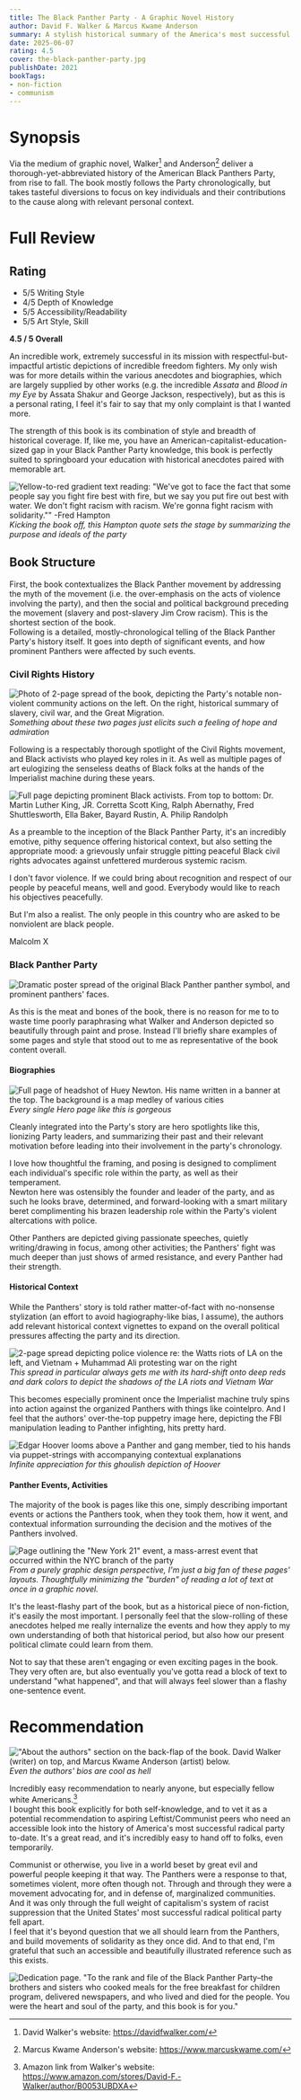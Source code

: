 ```yaml
---
title: The Black Panther Party - A Graphic Novel History
author: David F. Walker & Marcus Kwame Anderson
summary: A stylish historical summary of the America's most successful radical party.
date: 2025-06-07
rating: 4.5
cover: the-black-panther-party.jpg
publishDate: 2021
bookTags: 
- non-fiction
- communism
---
```


# Synopsis

Via the medium of graphic novel, Walker[^1] and Anderson[^2] deliver a thorough-yet-abbreviated history of the American Black Panthers Party, from rise to fall. The book mostly follows the Party chronologically, but takes tasteful diversions to focus on key individuals and their contributions to the cause along with relevant personal context.


# Full Review

## Rating 

- 5/5 Writing Style
- 4/5 Depth of Knowledge
- 5/5 Accessibility/Readability
- 5/5 Art Style, Skill

<span className="text-2xl">**4.5 / 5 Overall**</span>

An incredible work, extremely successful in its mission with respectful-but-impactful artistic depictions of incredible freedom fighters. My only wish was for more details within the various anecdotes and biographies, which are largely supplied by other works (e.g. the incredible *Assata* and *Blood in my Eye* by Assata Shakur and George Jackson, respectively), but as this is a personal rating, I feel it's fair to say that my only complaint is that I wanted more.

The strength of this book is its combination of style and breadth of historical coverage. If, like me, you have an American-capitalist-education-sized gap in your Black Panther Party knowledge, this book is perfectly suited to springboard your education with historical anecdotes paired with memorable art. 

![Yellow-to-red gradient text reading: "We've got to face the fact that some people say you fight fire best with fire, but we say you put fire out best with water. We don't fight racism with racism. We're gonna fight racism with solidarity."" -Fred Hampton](./IMG_6621.jpg "This feels like a particularly good quote to point fellow white Western communists to in terms of properly showing respect toward + learning from the Party. It is not near as simple as 'a militant anti-fascist group.")
_Kicking the book off, this Hampton quote sets the stage by summarizing the purpose and ideals of the party_

## Book Structure

First, the book contextualizes the Black Panther movement by addressing the myth of the movement (i.e. the over-emphasis on the acts of violence involving the party), and then the social and political background preceding the movement (slavery and post-slavery Jim Crow racism). This is the shortest section of the book.\
Following is a detailed, mostly-chronological telling of the Black Panther Party's history itself. It goes into depth of significant events, and how prominent Panthers were affected by such events.

### Civil Rights History

![Photo of 2-page spread of the book, depicting the Party's notable non-violent community actions on the left. On the right, historical summary of slavery, civil war, and the Great Migration.](./IMG_6618.jpg "Personally, hearing about the Panther's school-lunch program was the first domino to fall in my own personal educational journey--my 'oh, I thought they just used organized violence to resist the police? huh.' moment.")
_Something about these two pages just elicits such a feeling of hope and admiration_

Following is a respectably thorough spotlight of the Civil Rights movement, and Black activists who played key roles in it. As well as multiple pages of art eulogizing the senseless deaths of Black folks at the hands of the  Imperialist machine during these years.

![Full page depicting prominent Black activists. From top to bottom: Dr. Martin Luther King, JR. Corretta Scott King, Ralph Abernathy, Fred Shuttlesworth, Ella Baker, Bayard Rustin, A. Philip Randolph](./IMG_6619.jpg "I've never seen any history book depict historical persons so distinctly and respectfully. Especially Black people. Surely this isn't a result of the Texas-based Pearson textbook empire monopoly, or the class context within which a capitalist country's education is devised. Surely.")

As a preamble to the inception of the Black Panther Party, it's an incredibly emotive, pithy sequence offering historical context, but also setting the appropriate mood: a grievously unfair struggle pitting peaceful Black civil rights advocates against unfettered murderous systemic racism.

<QuoteBlock>
<p>I don't favor violence. If we could bring about recognition and respect of our people by peaceful means, well and good. Everybody would like to reach his objectives peacefully.</p>
<p>But I'm also a realist. The only people in this country who are asked to be nonviolent are black people.</p>
<span slot="credit">Malcolm X</span>
</QuoteBlock>

### Black Panther Party

![Dramatic poster spread of the original Black Panther panther symbol, and prominent panthers' faces.](./IMG_6623.jpg)

As this is the meat and bones of the book, there is no reason for me to to waste time poorly paraphrasing what Walker and Anderson depicted so beautifully through paint and prose. Instead I'll briefly share examples of some pages and style that stood out to me as representative of the book content overall.

#### Biographies

![Full page of headshot of Huey Newton. His name written in a banner at the top. The background is a map medley of various cities](./IMG_6625.jpg)
_Every single Hero page like this is gorgeous_

Cleanly integrated into the Party's story are hero spotlights like this, lionizing Party leaders, and summarizing their past and their relevant motivation before leading into their involvement in the party's chronology.

I love how thoughtful the framing, and posing is designed to compliment each individual's specific role within the party, as well as their temperament.\
Newton here was ostensibly the founder and leader of the party, and as such he looks brave, determined, and forward-looking with a smart military beret complimenting his brazen leadership role within the Party's violent altercations with police.

Other Panthers are depicted giving passionate speeches, quietly writing/drawing in focus, among other activities; the Panthers' fight was much deeper than just shows of armed resistance, and every Panther had their strength. 

#### Historical Context

While the Panthers' story is told rather matter-of-fact with no-nonsense stylization (an effort to avoid hagiography-like bias, I assume), the authors add relevant historical context vignettes to expand on the overall political pressures affecting the party and its direction.

![2-page spread depicting police violence re: the Watts riots of LA on the left, and Vietnam + Muhammad Ali protesting war on the right](./IMG_6624.jpg)
_This spread in particular always gets me with its hard-shift onto deep reds and dark colors to depict the shadows of the LA riots and Vietnam War_

This becomes especially prominent once the Imperialist machine truly spins into action against the organized Panthers with things like cointelpro. And I feel that the authors' over-the-top puppetry image here, depicting the FBI manipulation leading to Panther infighting, hits pretty hard.

![Edgar Hoover looms above a Panther and gang member, tied to his hands via puppet-strings with accompanying contextual explanations](./IMG_6620.jpg)
_Infinite appreciation for this ghoulish depiction of Hoover_

#### Panther Events, Activities

The majority of the book is pages like this one, simply describing important events or actions the Panthers took, when they took them, how it went, and contextual information surrounding the decision and the motives of the Panthers involved.

![Page outlining the "New York 21" event, a mass-arrest event that occurred within the NYC branch of the party](./IMG_6627.jpg)
_From a purely graphic design perspective, I'm just a big fan of these pages' layouts. Thoughtfully minimizing the "burden" of reading a lot of text at once in a graphic novel._

It's the least-flashy part of the book, but as a historical piece of non-fiction, it's easily the most important. I personally feel that the slow-rolling of these anecdotes helped me really internalize the events and how they apply to my own understanding of both that historical period, but also how our present political climate could learn from them.

Not to say that these aren't engaging or even exciting pages in the book. They very often are, but also eventually you've gotta read a block of text to understand "what happened", and that will always feel slower than a flashy one-sentence event.

# Recommendation

!["About the authors" section on the back-flap of the book. David Walker (writer) on top, and Marcus Kwame Anderson (artist) below.](./IMG_6626.jpg)
_Even the authors' bios are cool as hell_

Incredibly easy recommendation to nearly anyone, but especially fellow white Americans.[^3]\
I bought this book explicitly for both self-knowledge, and to vet it as a potential recommendation to aspiring Leftist/Communist peers who need an accessible look into the history of America's most successful radical party to-date. <InlineArgentEmoji emoji='triumph' /> It's a great read, and it's incredibly easy to hand off to folks, even temporarily.

Communist or otherwise, you live in a world beset by great evil and powerful people keeping it that way. The Panthers were a response to that, sometimes violent, more often though not. Through and through they were a movement advocating for, and in defense of, marginalized communities. And it was only through the full weight of capitalism's system of racist suppression that the United States' most successful radical political party fell apart.\
I feel that it's beyond question that we all should learn from the Panthers, and build movements of solidarity as they once did. And to that end, I'm grateful that such an accessible and beautifully illustrated reference such as this exists.

![Dedication page. "To the rank and file of the Black Panther Party–the brothers and sisters who cooked meals for the free breakfast for children program, delivered newspapers, and who lived and died for the people. You were the heart and soul of the party, and this book is for you."](./IMG_6622.jpg)

[^1]: David Walker's website: https://davidfwalker.com/
[^2]: Marcus Kwame Anderson's website: https://www.marcuskwame.com/
[^3]: Amazon link from Walker's website: https://www.amazon.com/stores/David-F.-Walker/author/B0053UBDXA